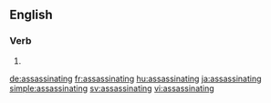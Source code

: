 ==English==

===Verb===
{{head|en}}

# {{present participle of|assassinate}}

[[de:assassinating]]
[[fr:assassinating]]
[[hu:assassinating]]
[[ja:assassinating]]
[[simple:assassinating]]
[[sv:assassinating]]
[[vi:assassinating]]
